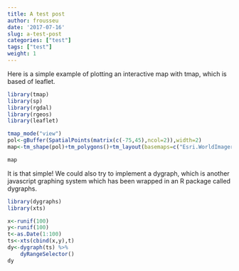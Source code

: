 ```yaml
---
title: A test post
author: frousseu
date: '2017-07-16'
slug: a-test-post
categories: ["test"]
tags: ["test"]
weight: 1
---
```


Here is a simple example of plotting an interactive map with tmap, which is based of leaflet.

```r

library(tmap)
library(sp)
library(rgdal)
library(rgeos)
library(leaflet)

tmap_mode("view")
pol<-gBuffer(SpatialPoints(matrix(c(-75,45),ncol=2)),width=2)
map<-tm_shape(pol)+tm_polygons()+tm_layout(basemaps=c("Esri.WorldImagery"))

map

```

It is that simple! We could also try to implement a dygraph, which is another javascript graphing system which has been wrapped in an R package called dygraphs. 

```r

library(dygraphs)
library(xts)

x<-runif(100)
y<-runif(100)
t<-as.Date(1:100)
ts<-xts(cbind(x,y),t)
dy<-dygraph(ts) %>% 
	dyRangeSelector()
dy

```

